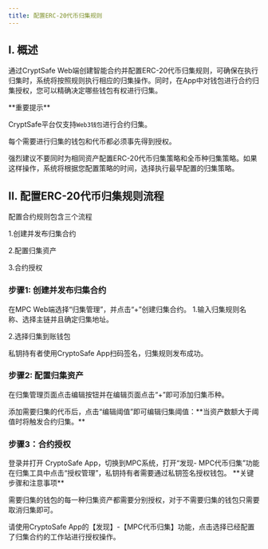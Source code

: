 ---
title: 配置ERC-20代币归集规则
---

## I. 概述
通过CryptSafe Web端创建智能合约并配置ERC-20代币归集规则，可确保在执行归集时，系统将按照规则执行相应的归集操作。同时，在App中对钱包进行合约归集授权，您可以精确决定哪些钱包有权进行归集。


<Warning>
**重要提示**

CryptSafe平台仅支持`Web3钱包`进行合约归集。

每个需要进行归集的钱包和代币都必须事先得到授权。

强烈建议不要同时为相同资产配置ERC-20代币归集策略和全币种归集策略。如果这样操作，系统将根据您配置策略的时间，选择执行最早配置的归集策略。

</Warning>


## II. 配置ERC-20代币归集规则流程

配置合约规则包含三个流程

1.创建并发布归集合约

2.配置归集资产

3.合约授权

### 步骤1: 创建并发布归集合约

<Steps>
<Step title="创建并发布归集合约">
    在MPC Web端选择“归集管理”，并点击“+”创建归集合约。


</Step>
<Step title="编辑归集规则">
   1.输入归集规则名称、选择主链并且确定归集地址。

   2.选择归集到账钱包


</Step>
<Step title="签名发布合约">
    私钥持有者使用CryptoSafe App扫码签名，归集规则发布成功。
</Step>
</Steps>




### 步骤2: 配置归集资产
<Steps>
<Step title="编辑归集阈值">

 在归集管理页面点击编辑按钮并在编辑页面点击“+”即可添加归集币种。


</Step>
<Step title="编辑归集阈值">
添加需要归集的代币后，点击“编辑阈值”即可编辑归集阈值：**当资产数额大于阈值时将触发合约归集。**

</Step>
</Steps>



### 步骤3：合约授权

<Steps>
<Step title="打开MPC代币归集功能">
    登录并打开 CryptoSafe App，切换到MPC系统，打开“发现- MPC代币归集”功能


</Step>
<Step title="授权管理">
   在归集工具中点击“授权管理”，私钥持有者需要通过私钥签名授权钱包。

  <Warning>
**关键步骤和注意事项**

需要归集的钱包的每一种归集资产都需要分别授权，对于不需要归集的钱包只需要取消归集即可。

请使用CryptoSafe App的【发现】-【MPC代币归集】功能，点击选择已经配置了归集合约的工作站进行授权操作。
</Warning>

</Step>

</Steps>


